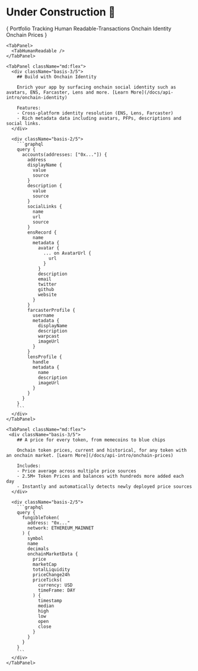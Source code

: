 
# Under Construction 🚧

<TabGroup>
  {
  <TabList className="flex flex-wrap gap-4 text-center py-6">
    <Tab className="zapper-tab text-xl">
      <span className="flex items-center gap-2">
        <RiDonutChartFill /> Portfolio Tracking
      </span>
    </Tab>
    <Tab className="zapper-tab text-xl">
      <span className="flex items-center gap-2">
        <RiListCheck2 /> Human Readable-Transactions
      </span>
    </Tab>
    <Tab className="zapper-tab text-xl">
      <span className="flex items-center gap-2">
        <RiPassportLine />
        Onchain Identity
      </span>
    </Tab>
    <Tab className="zapper-tab text-xl">
      <span className="flex items-center gap-2">
        <RiCoinsLine />
        Onchain Prices
      </span>
      </Tab>
  </TabList>
  }
  <TabPanels className="border-gray-100 border py-6 px-8 border-solid rounded-3xl">
    <TabPanel>
      <TabPortfolioTracking />
    </TabPanel>

    <TabPanel>
      <TabHumanReadable />
    </TabPanel>

    <TabPanel className="md:flex">
      <div className="basis-3/5">
        ## Build with Onchain Identity

        Enrich your app by surfacing onchain social identity such as avatars, ENS, Farcaster, Lens and more. [Learn More](/docs/api-intro/onchain-identity)

        Features:
        - Cross-platform identity resolution (ENS, Lens, Farcaster)
        - Rich metadata data including avatars, PFPs, descriptions and social links.
      </div>

      <div className="basis-2/5">
        ```graphql
        query {
          accounts(addresses: ["0x..."]) {
            address
            displayName {
              value
              source
            }
            description {
              value
              source
            }
            socialLinks {
              name
              url
              source
            }
            ensRecord {
              name
              metadata {
                avatar {
                  ... on AvatarUrl {
                    url
                  }
                }
                description
                email
                twitter
                github
                website
              }
            }
            farcasterProfile {
              username
              metadata {
                displayName
                description
                warpcast
                imageUrl
              }
            }
            lensProfile {
              handle
              metadata {
                name
                description
                imageUrl
              }
            }
          }
        }
        ```
      </div>
    </TabPanel>

    <TabPanel className="md:flex">
     <div className="basis-3/5">
        ## A price for every token, from memecoins to blue chips

        Onchain token prices, current and historical, for any token with an onchain market. [Learn More](/docs/api-intro/onchain-prices)

        Includes:
        - Price average across multiple price sources
        - 2.5M+ Token Prices and balances with hundreds more added each day
        - Instantly and automatically detects newly deployed price sources
      </div>

      <div className="basis-2/5">
        ```graphql
        query {
          fungibleToken(
            address: "0x..."
            network: ETHEREUM_MAINNET
          ) {
            symbol
            name
            decimals
            onchainMarketData {
              price
              marketCap
              totalLiquidity
              priceChange24h
              priceTicks(
                currency: USD
                timeFrame: DAY
              ) {
                timestamp
                median
                high
                low
                open
                close
              }
            }
          }
        }
        ```
      </div>
    </TabPanel>
  </TabPanels>
</TabGroup>